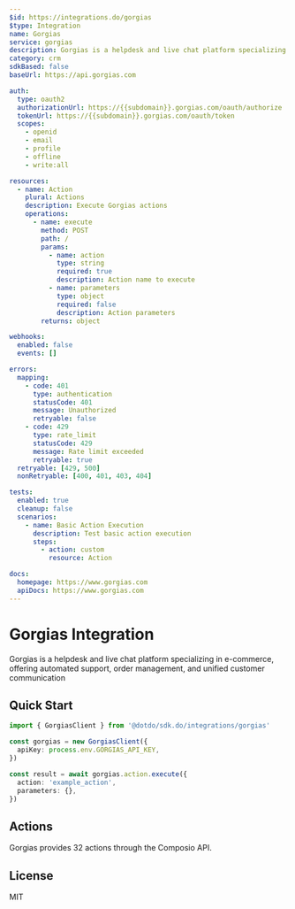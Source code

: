 ```yaml
---
$id: https://integrations.do/gorgias
$type: Integration
name: Gorgias
service: gorgias
description: Gorgias is a helpdesk and live chat platform specializing in e-commerce, offering automated support, order management, and unified customer communication
category: crm
sdkBased: false
baseUrl: https://api.gorgias.com

auth:
  type: oauth2
  authorizationUrl: https://{{subdomain}}.gorgias.com/oauth/authorize
  tokenUrl: https://{{subdomain}}.gorgias.com/oauth/token
  scopes:
    - openid
    - email
    - profile
    - offline
    - write:all

resources:
  - name: Action
    plural: Actions
    description: Execute Gorgias actions
    operations:
      - name: execute
        method: POST
        path: /
        params:
          - name: action
            type: string
            required: true
            description: Action name to execute
          - name: parameters
            type: object
            required: false
            description: Action parameters
        returns: object

webhooks:
  enabled: false
  events: []

errors:
  mapping:
    - code: 401
      type: authentication
      statusCode: 401
      message: Unauthorized
      retryable: false
    - code: 429
      type: rate_limit
      statusCode: 429
      message: Rate limit exceeded
      retryable: true
  retryable: [429, 500]
  nonRetryable: [400, 401, 403, 404]

tests:
  enabled: true
  cleanup: false
  scenarios:
    - name: Basic Action Execution
      description: Test basic action execution
      steps:
        - action: custom
          resource: Action

docs:
  homepage: https://www.gorgias.com
  apiDocs: https://www.gorgias.com
---
```


# Gorgias Integration

Gorgias is a helpdesk and live chat platform specializing in e-commerce, offering automated support, order management, and unified customer communication

## Quick Start

```typescript
import { GorgiasClient } from '@dotdo/sdk.do/integrations/gorgias'

const gorgias = new GorgiasClient({
  apiKey: process.env.GORGIAS_API_KEY,
})

const result = await gorgias.action.execute({
  action: 'example_action',
  parameters: {},
})
```

## Actions

Gorgias provides 32 actions through the Composio API.

## License

MIT
